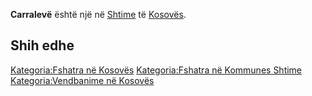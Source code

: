 {{Fshat në 
 | Emri                = Carralevë
 | EmriAlt                = 
 | NAME_SHORT_FORM=      
 | NAME_GENERIC=      
 | NAME_SORT_NAME_RO=      CARRALEVE
 | FULL_NAME_RO = Carralevë
 | FULL_NAME_ND_RO=Carraleve
 | SORT_NAME_RG=CARRALEVE
 | FULL_NAME_RG=Carralevë
 | FULL_NAME_ND_RG=Carraleve
 | SRP_NAME_SHORT_FORM=      
 | SRP_NAME_GENERIC=      
 | SRP_NAME_SORT_NAME_RO=      
 | SRP_FULL_NAME_RO = 
 | SRP_FULL_NAME_ND_RO=
 | SRP_SORT_NAME_RG=
 | SRP_FULL_NAME_RG=
 | SRP_FULL_NAME_ND_RG=
 | Emri (Rasa dhanore) = 
 | Figura              = 
 | Shteti              = Kosovo
 | Komuna              = Shtime
 | Kodi postar         = 
 | Sipërfaqja          = 

 | Popullsia           = 

 | Regj. i popullsisë  = 
 | Dend. e popullsisë  = 
 | Faqja zyrtare       = 
 <!--- Koordinatat ----> 
 | Gjerësia            = 42.4525
 | Gjatësia            = 20.968056
 | Lartësia            = 
}}
'''Carralevë''' është një [[]] në [[Shtime]] të [[Kosovës]].

<!-- == Gjeografia == -->
<!-- == Historia == -->
<!-- == Demografia == -->
== Shih edhe ==
{{Komuna Shtime}}
{{Kosovo-Administrata-Cung}}

[[Kategoria:Fshatra në Kosovës]]
[[Kategoria:Fshatra në Kommunes Shtime]]
[[Kategoria:Vendbanime në Kosovës]]